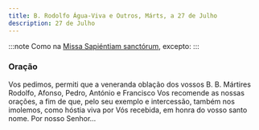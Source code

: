 ```yaml
---
title: B. Rodolfo Água-Viva e Outros, Márts, a 27 de Julho
description: 27 de Julho
---
```


:::note
Como na [Missa Sapiéntiam sanctórum](/missal/comum/7muitosmartires2), excepto:
:::

### Oração

Vos pedimos, permiti que a veneranda oblação dos vossos B. B. Mártires
Rodolfo, Afonso, Pedro, António e Francisco Vos recomende as nossas
orações, a fim de que, pelo seu exemplo e intercessão, também nos
imolemos, como hóstia viva por Vós recebida, em honra do vosso santo nome.
Por nosso Senhor...
